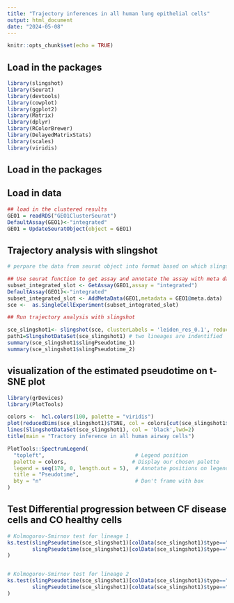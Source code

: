 ---
title: "Trajectory inferences in all human lung epithelial cells"
output: html_document
date: "2024-05-08"
---

```{r setup, include=FALSE}
knitr::opts_chunk$set(echo = TRUE)
```

## Load in the packages

```{r }
library(slingshot)
library(Seurat)
library(devtools)
library(cowplot)
library(ggplot2)
library(Matrix)
library(dplyr)
library(RColorBrewer)
library(DelayedMatrixStats)
library(scales)
library(viridis)
```


## Load in the packages


## Load in data
```{r }
## load in the clustered results
GEO1 = readRDS("GEO1ClusterSeurat")
DefaultAssay(GEO1)<-"integrated"
GEO1 = UpdateSeuratObject(object = GEO1)

```

## Trajectory analysis with slingshot
```{r }
# perpare the data from seurat object into format based on which slingshot could run

## Use seurat function to get assay and annotate the assay with meta data.
subset_integrated_slot <- GetAssay(GEO1,assay = "integrated")
DefaultAssay(GEO1)<-"integrated"
subset_integrated_slot <- AddMetaData(GEO1,metadata = GEO1@meta.data)
sce <-  as.SingleCellExperiment(subset_integrated_slot)

```

```{r }
## Run trajectory analysis with slingshot

sce_slingshot1<- slingshot(sce, clusterLabels = 'leiden_res_0.1', reducedDim = 'TSNE') # load the TSNE results from part 1 module
path1=SlingshotDataSet(sce_slingshot1) # two lineages are indentified
summary(sce_slingshot1$slingPseudotime_1)
summary(sce_slingshot1$slingPseudotime_2)
```

## visualization of the estimated pseudotime on t-SNE plot
```{r }
library(grDevices)
library(PlotTools)

colors <-  hcl.colors(100, palette = "viridis")
plot(reducedDims(sce_slingshot1)$TSNE, col = colors[cut(sce_slingshot1$slingPseudotime_1,breaks=100)], pch=0.1,cex=0.1,asp=1.5)+
lines(SlingshotDataSet(sce_slingshot1), col = 'black',lwd=2)
title(main = "Tractory inference in all human airway cells")

PlotTools::SpectrumLegend(
  "topleft",                             # Legend position
  palette = colors,                     # Display our chosen palette
  legend = seq(170, 0, length.out = 5),  # Annotate positions on legend
  title = "Pseudotime",
  bty = "n"                              # Don't frame with box
)


```

## Test Differential progression between CF disease cells and CO healthy cells
```{r }
# Kolmogorov-Smirnov test for lineage 1
ks.test(slingPseudotime(sce_slingshot1)[colData(sce_slingshot1)$type=="CO",1],
        slingPseudotime(sce_slingshot1)[colData(sce_slingshot1)$type=="CF",1]
)


# Kolmogorov-Smirnov test for lineage 2
ks.test(slingPseudotime(sce_slingshot1)[colData(sce_slingshot1)$type=="CO",2],
        slingPseudotime(sce_slingshot1)[colData(sce_slingshot1)$type=="CF",2]
)
```



